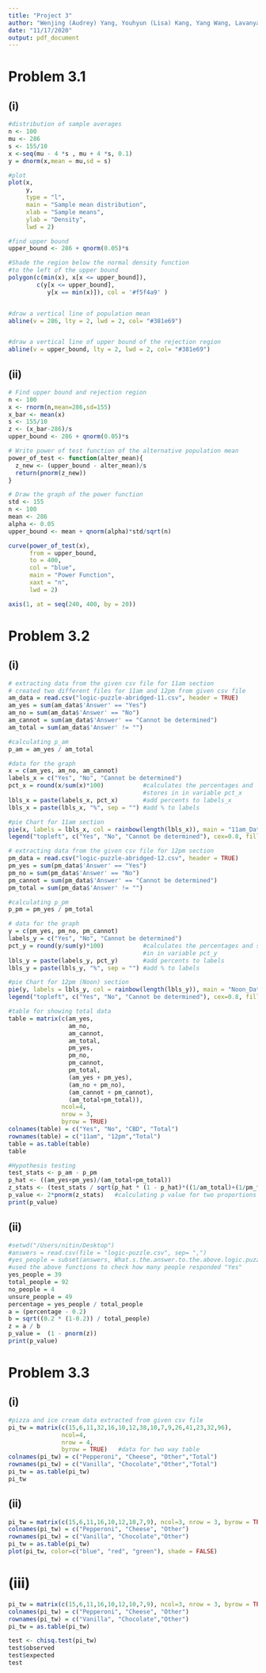 ```yaml
---
title: "Project 3"
author: "Wenjing (Audrey) Yang, Youhyun (Lisa) Kang, Yang Wang, Lavanya Makdani"
date: "11/17/2020"
output: pdf_document
---
```


# Problem 3.1
## (i)
```r
#distribution of sample averages 
n <- 100
mu <- 286
s <- 155/10
x <-seq(mu - 4 *s , mu + 4 *s, 0.1)
y = dnorm(x,mean = mu,sd = s)

#plot
plot(x,
     y,
     type = "l",
     main = "Sample mean distribution", 
     xlab = "Sample means", 
     ylab = "Density",
     lwd = 2)

#find upper bound
upper_bound <- 286 + qnorm(0.05)*s

#Shade the region below the normal density function 
#to the left of the upper bound
polygon(c(min(x), x[x <= upper_bound]),  
        c(y[x <= upper_bound], 
           y[x == min(x)]), col = '#f5f4a9' )


#draw a vertical line of population mean
abline(v = 286, lty = 2, lwd = 2, col= "#381e69")


#draw a vertical line of upper bound of the rejection region
abline(v = upper_bound, lty = 2, lwd = 2, col= "#381e69")

```

## (ii)
```r
# Find upper bound and rejection region
n <- 100
x <- rnorm(n,mean=286,sd=155)
x_bar <- mean(x)
s <- 155/10
z <- (x_bar-286)/s
upper_bound <- 286 + qnorm(0.05)*s

# Write power of test function of the alternative population mean
power_of_test <- function(alter_mean){
  z_new <- (upper_bound - alter_mean)/s
  return(pnorm(z_new))
}

# Draw the graph of the power function 
std <- 155
n <- 100
mean <- 286
alpha <- 0.05
upper_bound <- mean + qnorm(alpha)*std/sqrt(n)

curve(power_of_test(x),
      from = upper_bound,
      to = 400,
      col = "blue",
      main = "Power Function",
      xaxt = "n",
      lwd = 2)

axis(1, at = seq(240, 400, by = 20))


```

# Problem 3.2
## (i)
```r
# extracting data from the given csv file for 11am section
# created two different files for 11am and 12pm from given csv file
am_data = read.csv("logic-puzzle-abridged-11.csv", header = TRUE)
am_yes = sum(am_data$'Answer' == "Yes")
am_no = sum(am_data$'Answer' == "No")
am_cannot = sum(am_data$'Answer' == "Cannot be determined")
am_total = sum(am_data$'Answer' != "")

#calculating p_am
p_am = am_yes / am_total

#data for the graph
x = c(am_yes, am_no, am_cannot)
labels_x = c("Yes", "No", "Cannot be determined")
pct_x = round(x/sum(x)*100)           #calculates the percentages and 
                                      #stores in in variable pct_x
lbls_x = paste(labels_x, pct_x)       #add percents to labels_x
lbls_x = paste(lbls_x, "%", sep = "") #add % to labels

#pie Chart for 11am section
pie(x, labels = lbls_x, col = rainbow(length(lbls_x)), main = "11am_Data")
legend("topleft", c("Yes", "No", "Cannot be determined"), cex=0.8, fill= rainbow(length(x)))

# extracting data from the given csv file for 12pm section
pm_data = read.csv("logic-puzzle-abridged-12.csv", header = TRUE)
pm_yes = sum(pm_data$'Answer' == "Yes")
pm_no = sum(pm_data$'Answer' == "No")
pm_cannot = sum(pm_data$'Answer' == "Cannot be determined")
pm_total = sum(pm_data$'Answer' != "")

#calculating p_pm
p_pm = pm_yes / pm_total

# data for the graph
y = c(pm_yes, pm_no, pm_cannot)
labels_y = c("Yes", "No", "Cannot be determined")
pct_y = round(y/sum(y)*100)           #calculates the percentages and stores 
                                      #in in variable pct_y
lbls_y = paste(labels_y, pct_y)       #add percents to labels
lbls_y = paste(lbls_y, "%", sep = "") #add % to labels

#pie Chart for 12pm (Noon) section
pie(y, labels = lbls_y, col = rainbow(length(lbls_y)), main = "Noon_Data")
legend("topleft", c("Yes", "No", "Cannot be determined"), cex=0.8, fill= rainbow(length(y)))

#table for showing total data
table = matrix(c(am_yes, 
                 am_no, 
                 am_cannot, 
                 am_total, 
                 pm_yes, 
                 pm_no, 
                 pm_cannot, 
                 pm_total, 
                 (am_yes + pm_yes), 
                 (am_no + pm_no), 
                 (am_cannot + pm_cannot), 
                 (am_total+pm_total)), 
               ncol=4, 
               nrow = 3, 
               byrow = TRUE)
colnames(table) = c("Yes", "No", "CBD", "Total")
rownames(table) = c("11am", "12pm","Total")
table = as.table(table)
table

#Hypothesis testing
test_stats <- p_am - p_pm
p_hat <- ((am_yes+pm_yes)/(am_total+pm_total))
z_stats <- (test_stats / sqrt(p_hat * (1 - p_hat)*((1/am_total)+(1/pm_total))))
p_value <- 2*pnorm(z_stats)   #calculating p value for two proportions
print(p_value)

```


## (ii)
```r
#setwd("/Users/nitin/Desktop")
#answers = read.csv(file = "logic-puzzle.csv", sep= ",")
#yes_people = subset(answers, What.s.the.answer.to.the.above.logic.puzzle. == "Yes")
#used the above functions to check how many people responded "Yes"
yes_people = 39
total_people = 92
no_people = 4
unsure_people = 49
percentage = yes_people / total_people
a = (percentage - 0.2)
b = sqrt((0.2 * (1-0.2)) / total_people)
z = a / b
p_value =  (1 - pnorm(z))
print(p_value)
```
# Problem  3.3
## (i)
```r
#pizza and ice cream data extracted from given csv file
pi_tw = matrix(c(15,6,11,32,16,10,12,38,10,7,9,26,41,23,32,96), 
               ncol=4, 
               nrow = 4, 
               byrow = TRUE)   #data for two way table
colnames(pi_tw) = c("Pepperoni", "Cheese", "Other","Total")
rownames(pi_tw) = c("Vanilla", "Chocolate","Other","Total")
pi_tw = as.table(pi_tw)
pi_tw
```
## (ii)
```r
pi_tw = matrix(c(15,6,11,16,10,12,10,7,9), ncol=3, nrow = 3, byrow = TRUE)
colnames(pi_tw) = c("Pepperoni", "Cheese", "Other")
rownames(pi_tw) = c("Vanilla", "Chocolate","Other")
pi_tw = as.table(pi_tw)
plot(pi_tw, color=c("blue", "red", "green"), shade = FALSE)

```

# (iii)
```r
pi_tw = matrix(c(15,6,11,16,10,12,10,7,9), ncol=3, nrow = 3, byrow = TRUE)
colnames(pi_tw) = c("Pepperoni", "Cheese", "Other")
rownames(pi_tw) = c("Vanilla", "Chocolate","Other")
pi_tw = as.table(pi_tw)

test <- chisq.test(pi_tw)
test$observed
test$expected
test
```